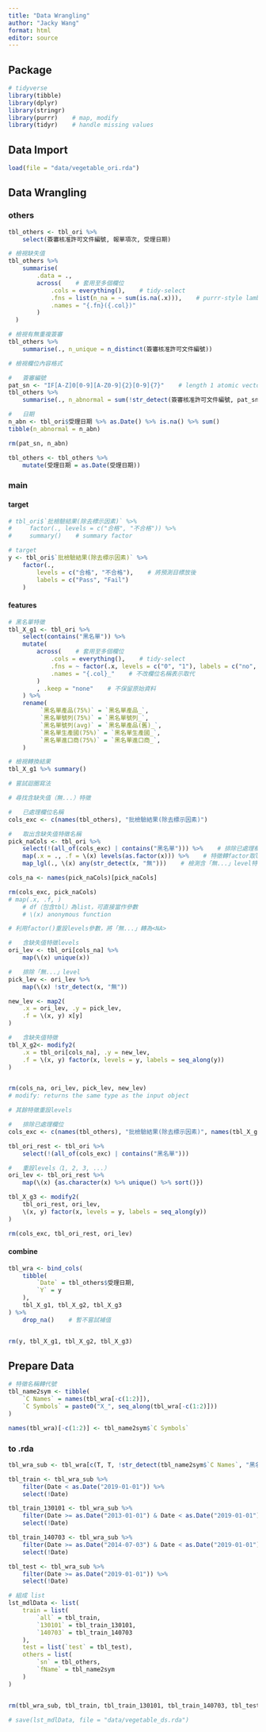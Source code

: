 ```yaml
---
title: "Data Wrangling"
author: "Jacky Wang"
format: html
editor: source
---
```




## Package

```r

# tidyverse
library(tibble)
library(dplyr)
library(stringr)
library(purrr)    # map, modify
library(tidyr)    # handle missing values

```



## Data Import

```r
load(file = "data/vegetable_ori.rda")
```



## Data Wrangling

### others

```r

tbl_others <- tbl_ori %>% 
    select(簽審核准許可文件編號, 報單項次, 受理日期)

```

```r

# 檢視缺失值 
tbl_others %>% 
    summarise(
        .data = ., 
        across(    # 套用至多個欄位
            .cols = everything(),    # tidy-select
            .fns = list(n_na = ~ sum(is.na(.x))),    # purrr-style lambda
            .names = "{.fn}({.col})"
        )
  )

# 檢視有無重複簽審
tbl_others %>% 
    summarise(., n_unique = n_distinct(簽審核准許可文件編號))

```

```r

# 檢視欄位內容格式

#   簽審編號
pat_sn <- "IF[A-Z]0[0-9][A-Z0-9]{2}[0-9]{7}"    # length 1 atomic vector
tbl_others %>% 
    summarise(., n_abnormal = sum(!str_detect(簽審核准許可文件編號, pat_sn)))

#   日期
n_abn <- tbl_ori$受理日期 %>% as.Date() %>% is.na() %>% sum()
tibble(n_abnormal = n_abn)

rm(pat_sn, n_abn)
```

```r

tbl_others <- tbl_others %>% 
    mutate(受理日期 = as.Date(受理日期))

```

### main

#### target

```r

# tbl_ori$`批檢驗結果(除去標示因素)` %>% 
#     factor(., levels = c("合格", "不合格")) %>% 
#     summary()    # summary factor

# target
y <- tbl_ori$`批檢驗結果(除去標示因素)` %>% 
    factor(., 
        levels = c("合格", "不合格"),    # 將預測目標放後
        labels = c("Pass", "Fail")
    )

```

#### features

```r

# 黑名單特徵
tbl_X_g1 <- tbl_ori %>% 
    select(contains("黑名單")) %>% 
    mutate(
        across(    # 套用至多個欄位
            .cols = everything(),    # tidy-select
            .fns = ~ factor(.x, levels = c("0", "1"), labels = c("no", "yes")), 
            .names = "{.col}_"    # 不改欄位名稱表示取代
        )
        , .keep = "none"    # 不保留原始資料
    ) %>% 
    rename(
         `黑名單產品(75%)` = `黑名單產品_`, 
         `黑名單號列(75%)` = `黑名單號列_`, 
         `黑名單號列(avg)` = `黑名單產品(舊)_`,
         `黑名單生產國(75%)` = `黑名單生產國_`,
         `黑名單進口商(75%)` = `黑名單進口商_`,
    )

# 檢視轉換結果
tbl_X_g1 %>% summary()

```

```r
# 嘗試迴圈寫法

```



```r

# 尋找含缺失值（無...）特徵

#   已處理欄位名稱
cols_exc <- c(names(tbl_others), "批檢驗結果(除去標示因素)") 

#   取出含缺失值特徵名稱
pick_naCols <- tbl_ori %>% 
    select(!(all_of(cols_exc) | contains("黑名單"))) %>%    # 排除已處理欄位
    map(.x = ., .f = \(x) levels(as.factor(x))) %>%    # 特徵轉factor取levels
    map_lgl(., \(x) any(str_detect(x, "無")))    # 檢測含「無...」level特徵

cols_na <- names(pick_naCols)[pick_naCols]

rm(cols_exc, pick_naCols)
# map(.x, .f, )
    # df（包含tbl）為list，可直接當作參數
    # \(x) anonymous function
```

```r

# 利用factor()重設levels參數，將「無...」轉為<NA>

#   含缺失值特徵levels
ori_lev <- tbl_ori[cols_na] %>% 
    map(\(x) unique(x))

#   排除「無...」level
pick_lev <- ori_lev %>% 
    map(\(x) !str_detect(x, "無"))

new_lev <- map2(
    .x = ori_lev, .y = pick_lev, 
    .f = \(x, y) x[y]
)

#   含缺失值特徵
tbl_X_g2<- modify2(
    .x = tbl_ori[cols_na], .y = new_lev, 
    .f = \(x, y) factor(x, levels = y, labels = seq_along(y))
)


rm(cols_na, ori_lev, pick_lev, new_lev)
# modify: returns the same type as the input object
```

```r

# 其餘特徵重設levels

#   排除已處理欄位
cols_exc <- c(names(tbl_others), "批檢驗結果(除去標示因素)", names(tbl_X_g2))

tbl_ori_rest <- tbl_ori %>% 
    select(!(all_of(cols_exc) | contains("黑名單")))

#   重設levels（1, 2, 3, ...）
ori_lev <- tbl_ori_rest %>% 
    map(\(x) {as.character(x) %>% unique() %>% sort()})

tbl_X_g3 <- modify2(
    tbl_ori_rest, ori_lev, 
    \(x, y) factor(x, levels = y, labels = seq_along(y))
)

rm(cols_exc, tbl_ori_rest, ori_lev)
```

#### combine

```r

tbl_wra <- bind_cols(
    tibble(
        `Date` = tbl_others$受理日期, 
        `Y` = y
    ), 
    tbl_X_g1, tbl_X_g2, tbl_X_g3
) %>% 
    drop_na()    # 暫不嘗試補值


rm(y, tbl_X_g1, tbl_X_g2, tbl_X_g3)
```



## Prepare Data

```r

# 特徵名稱轉代號
tbl_name2sym <- tibble(
    `C Names` = names(tbl_wra[-c(1:2)]), 
    `C Symbols` = paste0("X_", seq_along(tbl_wra[-c(1:2)]))
)

names(tbl_wra)[-c(1:2)] <- tbl_name2sym$`C Symbols`

```

### to .rda

```r

tbl_wra_sub <- tbl_wra[c(T, T, !str_detect(tbl_name2sym$`C Names`, "黑名單"))]

tbl_train <- tbl_wra_sub %>% 
    filter(Date < as.Date("2019-01-01")) %>% 
    select(!Date)

tbl_train_130101 <- tbl_wra_sub %>% 
    filter(Date >= as.Date("2013-01-01") & Date < as.Date("2019-01-01")) %>% 
    select(!Date)

tbl_train_140703 <- tbl_wra_sub %>% 
    filter(Date >= as.Date("2014-07-03") & Date < as.Date("2019-01-01")) %>% 
    select(!Date)

tbl_test <- tbl_wra_sub %>% 
    filter(Date >= as.Date("2019-01-01")) %>% 
    select(!Date)

# 組成 list
lst_mdlData <- list(
    train = list(
        `all` = tbl_train, 
        `130101` = tbl_train_130101, 
        `140703` = tbl_train_140703
    ), 
    test = list(`test` = tbl_test), 
    others = list(
        `sn` = tbl_others, 
        `fName` = tbl_name2sym
    )
)


rm(tbl_wra_sub, tbl_train, tbl_train_130101, tbl_train_140703, tbl_test)
```

```r
# save(lst_mdlData, file = "data/vegetable_ds.rda")
```




